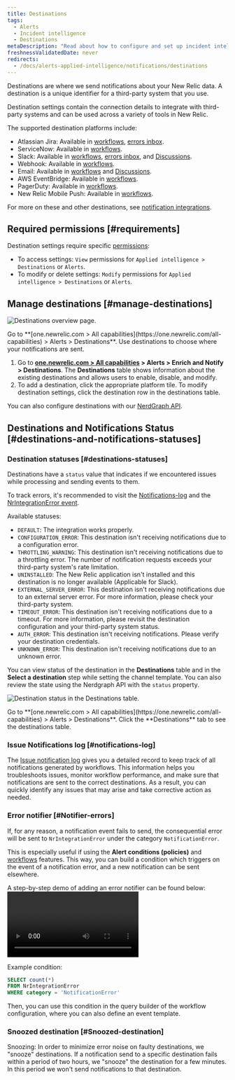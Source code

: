 ```yaml
---
title: Destinations
tags:
  - Alerts
  - Incident intelligence
  - Destinations
metaDescription: "Read about how to configure and set up incident intelligence destinations."
freshnessValidatedDate: never
redirects:
  - /docs/alerts-applied-intelligence/notifications/destinations
---
```





Destinations are where we send notifications about your New Relic data. A destination is a unique identifier for a third-party system that you use.

Destination settings contain the connection details to integrate with third-party systems and can be used across a variety of tools in New Relic.

The supported destination platforms include:

* Atlassian Jira: Available in [workflows](/docs/alerts-applied-intelligence/applied-intelligence/incident-workflows/incident-workflows/), [errors inbox](/docs/errors-inbox/).
* ServiceNow: Available in [workflows](/docs/alerts-applied-intelligence/applied-intelligence/incident-workflows/incident-workflows/).
* Slack: Available in [workflows](/docs/alerts-applied-intelligence/applied-intelligence/incident-workflows/incident-workflows/), [errors inbox](/docs/errors-inbox/), and [Discussions](/docs/new-relic-solutions/new-relic-one/ui-data/collaborate/collaboration-slack-integration/).
* Webhook: Available in [workflows](/docs/alerts-applied-intelligence/applied-intelligence/incident-workflows/incident-workflows/).
* Email: Available in [workflows](/docs/alerts-applied-intelligence/applied-intelligence/incident-workflows/incident-workflows/) and [Discussions](/docs/new-relic-solutions/new-relic-one/ui-data/collaborate/collaborate-with-teammates/).
* AWS EventBridge: Available in [workflows](/docs/alerts-applied-intelligence/applied-intelligence/incident-workflows/incident-workflows/).
* PagerDuty: Available in [workflows](/docs/alerts-applied-intelligence/applied-intelligence/incident-workflows/incident-workflows/).
* New Relic Mobile Push: Available in [workflows](/docs/alerts-applied-intelligence/applied-intelligence/incident-workflows/incident-workflows/).

For more on these and other destinations, see [notification integrations](/docs/alerts-applied-intelligence/notifications/notification-integrations).

## Required permissions [#requirements]

Destination settings require specific [permissions](/docs/accounts/accounts-billing/new-relic-one-user-management/user-permissions):

* To access settings: `View` permissions for `Applied intelligence > Destinations` or `Alerts`.
* To modify or delete settings: `Modify` permissions for `Applied intelligence > Destinations` or `Alerts`.

## Manage destinations [#manage-destinations]

<img
  title="Destinations overview page"
  alt="Destinations overview page."
  src={accountsDestinationsOverview}
/>

<figcaption>
  Go to <DNT>**[one.newrelic.com > All capabilities](https://one.newrelic.com/all-capabilities) > Alerts > Destinations**</DNT>. Use destinations to choose where your notifications are sent.
</figcaption>

1. Go to <DNT>**[one.newrelic.com > All capabilities](https://one.newrelic.com/all-capabilities) > Alerts > Enrich and Notify > Destinations**</DNT>. The <DNT>**Destinations**</DNT> table shows information about the existing destinations and allows users to enable, disable, and modify.
2. To add a destination, click the appropriate platform tile. To modify destination settings, click the destination row in the destinations table.

You can also configure destinations with our [NerdGraph API](/docs/apis/nerdgraph/examples/nerdgraph-api-notifications-destinations).

## Destinations and Notifications Status [#destinations-and-notifications-statuses]

### Destination statuses [#destinations-statuses]

Destinations have a `status` value that indicates if we encountered issues while processing and sending events to them.

To track errors, it's recommended to visit the [Notifications-log](/docs/alerts-applied-intelligence/notifications/notification-integrations/#notifications-log) and the [NrIntegrationError event](/docs/data-apis/ingest-apis/metric-api/troubleshoot-nrintegrationerror-events/#error-details).

Available statuses:

* `DEFAULT`: The integration works properly.
* `CONFIGURATION_ERROR`: This destination isn't receiving notifications due to a configuration error. 
* `THROTTLING_WARNING`: This destination isn't receiving notifications due to a throttling error. The number of notification requests exceeds your third-party system's rate limitation.
* `UNINSTALLED`: The New Relic application isn't installed and this destination is no longer available (Applicable for Slack).
* `EXTERNAL_SERVER_ERROR`: This destination isn't receiving notifications due to an external server error. For more information, please check your third-party system.
* `TIMEOUT_ERROR`: This destination isn't receiving notifications due to a timeout. For more information, please revisit the destination configuration and your third-party system status.
* `AUTH_ERROR`: This destination isn't receiving notifications. Please verify your destination credentials.
* `UNKNOWN_ERROR`: This destination isn't receiving notifications due to an unknown error.

You can view status of the destination in the <DNT>**Destinations**</DNT> table and in the <DNT>**Select a destination**</DNT> step while setting the channel template. You can also review the state using the Nerdgraph API  with the `status` property.

<img
  title="Destination status in the Destinations table."
  alt="Destination status in the Destinations table."
  src={accountsDestinationsStatus}
/>

<figcaption>
  Go to <DNT>**[one.newrelic.com > All capabilities](https://one.newrelic.com/all-capabilities) > Alerts > Destinations**</DNT>. Click the <DNT>**Destinations**</DNT> tab to see the destinations table.
</figcaption>

### Issue Notifications log [#notifications-log]

The [Issue notification log](/docs/alerts-applied-intelligence/applied-intelligence/incident-workflows/incident-workflows/#issue-notification-log) gives you a detailed record to keep track of all notifications generated by workflows. This information helps you troubleshoots issues, monitor workflow performance, and make sure that notifications are sent to the correct destinations. As a result, you can quickly identify any issues that may arise and take corrective action as needed.

### Error notifier [#Notifier-errors]

If, for any reason, a notification event fails to send, the consequential error will be sent to `NrIntegrationError` under the category `NotificationError`.

This is especially useful if using the <DNT>**Alert conditions (policies)**</DNT> and [workflows](/docs/alerts-applied-intelligence/applied-intelligence/incident-workflows/incident-workflows/) features. This way, you can build a condition which triggers on the event of a notification error, and a new notification can be sent elsewhere.

A step-by-step demo of adding an error notifier can be found below:
<Video
  type="wistia"
  id="b89ctyjolq"
/>

Example condition:

```sql
SELECT count(*)
FROM NrIntegrationError
WHERE category = 'NotificationError'
```

Then, you can use this condition in the query builder of the workflow configuration, where you can also define an event template.

### Snoozed destination [#Snoozed-destination]

Snoozing: In order to minimize error noise on faulty destinations, we "snooze" destinations. If a notification send to a specific destination fails within a period of two hours, we "snooze" the destination for a few minutes. In this period we won't send notifications to that destination.
